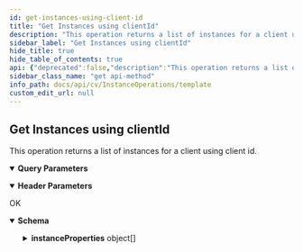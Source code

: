 ```yaml
---
id: get-instances-using-client-id
title: "Get Instances using clientId"
description: "This operation returns a list of instances for a client using client id."
sidebar_label: "Get Instances using clientId"
hide_title: true
hide_table_of_contents: true
api: {"deprecated":false,"description":"This operation returns a list of instances for a client using client id.\n","operationId":"Get Instances using clientId","parameters":[{"description":"","explode":true,"in":"query","name":"clientId","required":true,"schema":{"example":"{{clientId}}","type":"string"}},{"description":"","in":"header","name":"Accept","required":true,"schema":{"example":"application/json","type":"string"}},{"description":"","in":"header","name":"Authtoken","required":true,"schema":{"example":"{{TOKEN}}","type":"string"}}],"tags":["Instance Operations"],"responses":{"200":{"description":"OK","content":{"application/json":{"schema":{"type":"object","properties":{"instanceProperties":{"type":"array","items":{"type":"object","properties":{"isDeleted":{"type":"boolean"},"instance":{"type":"object","properties":{"clientId":{"type":"integer"},"clientName":{"type":"string"},"instanceName":{"type":"string"},"appName":{"type":"string"},"instanceId":{"type":"integer"},"applicationId":{"type":"integer"},"instanceGUID":{"type":"string"}}},"instanceActivityControl":{"type":"object","properties":{"activityControlOptions":{"type":"array","items":{"type":"object","properties":{"activityType":{"type":"integer"},"enableAfterADelay":{"type":"boolean"},"enableActivityType":{"type":"boolean"}}}}}},"mssqlInstance":{"type":"object","properties":{"awsSqlInfo":{"type":"object","properties":{"sqlInstanceCredentials":{"type":"object","properties":{}}}},"agProperties":{"type":"object","properties":{"SQLAvailabilityReplicasList":{"type":"object","properties":{}},"availabilityGroup":{"type":"object","properties":{}},"proxyClient":{"type":"object","properties":{}}}},"azureInfo":{"type":"object","properties":{"azureCredentials":{"type":"object","properties":{}},"azureSqlInstanceCredentials":{"type":"object","properties":{}}}}}}}}}},"x-examples":{"Example 1":{"instanceProperties":[{"isDeleted":false,"instance":{"clientId":11,"clientName":"shezavm9_new","instanceName":"DefaultInstanceName","appName":"File System","instanceId":1,"applicationId":33,"instanceGUID":"D86B6E22-AF63-4DB3-973D-844A10020BBA"},"instanceActivityControl":{"activityControlOptions":[{"activityType":128,"enableAfterADelay":false,"enableActivityType":true},{"activityType":1,"enableAfterADelay":false,"enableActivityType":true},{"activityType":2,"enableAfterADelay":false,"enableActivityType":true},{"activityType":16,"enableAfterADelay":false,"enableActivityType":true},{"activityType":4,"enableAfterADelay":false,"enableActivityType":true},{"activityType":256,"enableAfterADelay":false,"enableActivityType":true},{"activityType":8192,"enableAfterADelay":false,"enableActivityType":true},{"activityType":-32,"enableAfterADelay":false,"enableActivityType":true},{"activityType":1024,"enableAfterADelay":false,"enableActivityType":true},{"activityType":512,"enableAfterADelay":false,"enableActivityType":true}]}},{"isDeleted":false,"instance":{"clientId":11,"clientName":"shezavm9_new","instanceName":"SHEZAVM9/COMMVAULT","appName":"SQL Server","instanceId":6,"applicationId":81,"instanceGUID":"B3E994F3-A3CC-415C-94CC-ABD7F75A4AAD"},"instanceActivityControl":{"activityControlOptions":[{"activityType":1,"enableAfterADelay":false,"enableActivityType":true},{"activityType":2,"enableAfterADelay":false,"enableActivityType":true}]},"mssqlInstance":{"awsSqlInfo":{"sqlInstanceCredentials":{}},"agProperties":{"SQLAvailabilityReplicasList":{},"availabilityGroup":{},"proxyClient":{}},"azureInfo":{"azureCredentials":{},"azureSqlInstanceCredentials":{}}}},{"isDeleted":false,"instance":{"clientId":11,"clientName":"shezavm9_new","instanceName":"Test","appName":"SQL Server","instanceId":9,"applicationId":81,"instanceGUID":"2C55D1D8-FD86-466D-A43E-40790BF60F46"},"instanceActivityControl":{"activityControlOptions":[{"activityType":1,"enableAfterADelay":false,"enableActivityType":true},{"activityType":2,"enableAfterADelay":false,"enableActivityType":true}]},"mssqlInstance":{"awsSqlInfo":{"sqlInstanceCredentials":{}},"agProperties":{"SQLAvailabilityReplicasList":{},"availabilityGroup":{},"proxyClient":{}},"azureInfo":{"azureCredentials":{},"azureSqlInstanceCredentials":{}}}}]}}},"examples":{"GET  Instance by clientId":{"value":{"instanceProperties":[{"isDeleted":false,"instance":{"clientId":11,"clientName":"shezavm9_new","instanceName":"DefaultInstanceName","appName":"File System","instanceId":1,"applicationId":33,"instanceGUID":"D86B6E22-AF63-4DB3-973D-844A10020BBA"},"instanceActivityControl":{"activityControlOptions":[{"activityType":128,"enableAfterADelay":false,"enableActivityType":true},{"activityType":1,"enableAfterADelay":false,"enableActivityType":true},{"activityType":2,"enableAfterADelay":false,"enableActivityType":true},{"activityType":16,"enableAfterADelay":false,"enableActivityType":true},{"activityType":4,"enableAfterADelay":false,"enableActivityType":true},{"activityType":256,"enableAfterADelay":false,"enableActivityType":true},{"activityType":8192,"enableAfterADelay":false,"enableActivityType":true},{"activityType":-32,"enableAfterADelay":false,"enableActivityType":true},{"activityType":1024,"enableAfterADelay":false,"enableActivityType":true},{"activityType":512,"enableAfterADelay":false,"enableActivityType":true}]}},{"isDeleted":false,"instance":{"clientId":11,"clientName":"shezavm9_new","instanceName":"SHEZAVM9/COMMVAULT","appName":"SQL Server","instanceId":6,"applicationId":81,"instanceGUID":"B3E994F3-A3CC-415C-94CC-ABD7F75A4AAD"},"instanceActivityControl":{"activityControlOptions":[{"activityType":1,"enableAfterADelay":false,"enableActivityType":true},{"activityType":2,"enableAfterADelay":false,"enableActivityType":true}]},"mssqlInstance":{"awsSqlInfo":{"sqlInstanceCredentials":{}},"agProperties":{"SQLAvailabilityReplicasList":{},"availabilityGroup":{},"proxyClient":{}},"azureInfo":{"azureCredentials":{},"azureSqlInstanceCredentials":{}}}},{"isDeleted":false,"instance":{"clientId":11,"clientName":"shezavm9_new","instanceName":"Test","appName":"SQL Server","instanceId":9,"applicationId":81,"instanceGUID":"2C55D1D8-FD86-466D-A43E-40790BF60F46"},"instanceActivityControl":{"activityControlOptions":[{"activityType":1,"enableAfterADelay":false,"enableActivityType":true},{"activityType":2,"enableAfterADelay":false,"enableActivityType":true}]},"mssqlInstance":{"awsSqlInfo":{"sqlInstanceCredentials":{}},"agProperties":{"SQLAvailabilityReplicasList":{},"availabilityGroup":{},"proxyClient":{}},"azureInfo":{"azureCredentials":{},"azureSqlInstanceCredentials":{}}}}]}}}}}}},"method":"get","path":"/instance","servers":[{"url":"http://{hostname}/webconsole/api","variables":{"hostname":{"default":"localhost","description":"Webconsole"}}}],"info":{"title":"Template","contact":{},"version":"1.0","description":"Template"},"postman":{"name":"Get Instances using clientId","description":{"content":"This operation returns a list of instances for a client using client id.\n","type":"text/plain"},"url":{"path":["instance"],"host":["{{baseUrl}}"],"query":[{"disabled":false,"description":{"content":"(Required) ","type":"text/plain"},"key":"clientId","value":""}],"variable":[]},"header":[{"disabled":false,"description":{"content":"(Required) ","type":"text/plain"},"key":"Authtoken","value":""},{"key":"Accept","value":"application/json"}],"method":"GET"}}
sidebar_class_name: "get api-method"
info_path: docs/api/cv/InstanceOperations/template
custom_edit_url: null
---
```



## Get Instances using clientId



This operation returns a list of instances for a client using client id.


<details style={{"marginBottom":"1rem"}} data-collapsed={false} open={true}><summary style={{}}><strong>Query Parameters</strong></summary><div><ul><ParamsItem className={"paramsItem"} param={{"description":"","explode":true,"in":"query","name":"clientId","required":true,"schema":{"example":"{{clientId}}","type":"string"}}}></ParamsItem></ul></div></details><details style={{"marginBottom":"1rem"}} data-collapsed={false} open={true}><summary style={{}}><strong>Header Parameters</strong></summary><div><ul><ParamsItem className={"paramsItem"} param={{"description":"","in":"header","name":"Accept","required":true,"schema":{"example":"application/json","type":"string"}}}></ParamsItem><ParamsItem className={"paramsItem"} param={{"description":"","in":"header","name":"Authtoken","required":true,"schema":{"example":"{{TOKEN}}","type":"string"}}}></ParamsItem></ul></div></details><div><ApiTabs><TabItem label={"200"} value={"200"}><div>

OK

</div><div><MimeTabs schemaType={"response"}><TabItem label={"application/json"} value={"application/json"}><SchemaTabs><TabItem label={"Schema"} value={"Schema"}><details style={{}} data-collapsed={false} open={true}><summary style={{"textAlign":"left"}}><strong>Schema</strong></summary><div style={{"textAlign":"left","marginLeft":"1rem"}}></div><ul style={{"marginLeft":"1rem"}}><SchemaItem collapsible={true} className={"schemaItem"}><details style={{}}><summary style={{}}><strong>instanceProperties</strong><span style={{"opacity":"0.6"}}> object[]</span></summary><div style={{"marginLeft":"1rem"}}><SchemaItem collapsible={false} name={"isDeleted"} required={false} deprecated={undefined} schemaDescription={undefined} schemaName={"boolean"} qualifierMessage={undefined} defaultValue={undefined}></SchemaItem><SchemaItem collapsible={true} className={"schemaItem"}><details style={{}}><summary style={{}}><strong>instance</strong><span style={{"opacity":"0.6"}}> object</span></summary><div style={{"marginLeft":"1rem"}}><SchemaItem collapsible={false} name={"clientId"} required={false} deprecated={undefined} schemaDescription={undefined} schemaName={"integer"} qualifierMessage={undefined} defaultValue={undefined}></SchemaItem><SchemaItem collapsible={false} name={"clientName"} required={false} deprecated={undefined} schemaDescription={undefined} schemaName={"string"} qualifierMessage={undefined} defaultValue={undefined}></SchemaItem><SchemaItem collapsible={false} name={"instanceName"} required={false} deprecated={undefined} schemaDescription={undefined} schemaName={"string"} qualifierMessage={undefined} defaultValue={undefined}></SchemaItem><SchemaItem collapsible={false} name={"appName"} required={false} deprecated={undefined} schemaDescription={undefined} schemaName={"string"} qualifierMessage={undefined} defaultValue={undefined}></SchemaItem><SchemaItem collapsible={false} name={"instanceId"} required={false} deprecated={undefined} schemaDescription={undefined} schemaName={"integer"} qualifierMessage={undefined} defaultValue={undefined}></SchemaItem><SchemaItem collapsible={false} name={"applicationId"} required={false} deprecated={undefined} schemaDescription={undefined} schemaName={"integer"} qualifierMessage={undefined} defaultValue={undefined}></SchemaItem><SchemaItem collapsible={false} name={"instanceGUID"} required={false} deprecated={undefined} schemaDescription={undefined} schemaName={"string"} qualifierMessage={undefined} defaultValue={undefined}></SchemaItem></div></details></SchemaItem><SchemaItem collapsible={true} className={"schemaItem"}><details style={{}}><summary style={{}}><strong>instanceActivityControl</strong><span style={{"opacity":"0.6"}}> object</span></summary><div style={{"marginLeft":"1rem"}}><SchemaItem collapsible={true} className={"schemaItem"}><details style={{}}><summary style={{}}><strong>activityControlOptions</strong><span style={{"opacity":"0.6"}}> object[]</span></summary><div style={{"marginLeft":"1rem"}}><SchemaItem collapsible={false} name={"activityType"} required={false} deprecated={undefined} schemaDescription={undefined} schemaName={"integer"} qualifierMessage={undefined} defaultValue={undefined}></SchemaItem><SchemaItem collapsible={false} name={"enableAfterADelay"} required={false} deprecated={undefined} schemaDescription={undefined} schemaName={"boolean"} qualifierMessage={undefined} defaultValue={undefined}></SchemaItem><SchemaItem collapsible={false} name={"enableActivityType"} required={false} deprecated={undefined} schemaDescription={undefined} schemaName={"boolean"} qualifierMessage={undefined} defaultValue={undefined}></SchemaItem></div></details></SchemaItem></div></details></SchemaItem><SchemaItem collapsible={true} className={"schemaItem"}><details style={{}}><summary style={{}}><strong>mssqlInstance</strong><span style={{"opacity":"0.6"}}> object</span></summary><div style={{"marginLeft":"1rem"}}><SchemaItem collapsible={true} className={"schemaItem"}><details style={{}}><summary style={{}}><strong>awsSqlInfo</strong><span style={{"opacity":"0.6"}}> object</span></summary><div style={{"marginLeft":"1rem"}}><SchemaItem collapsible={true} className={"schemaItem"}><details style={{}}><summary style={{}}><strong>sqlInstanceCredentials</strong><span style={{"opacity":"0.6"}}> object</span></summary><div style={{"marginLeft":"1rem"}}></div></details></SchemaItem></div></details></SchemaItem><SchemaItem collapsible={true} className={"schemaItem"}><details style={{}}><summary style={{}}><strong>agProperties</strong><span style={{"opacity":"0.6"}}> object</span></summary><div style={{"marginLeft":"1rem"}}><SchemaItem collapsible={true} className={"schemaItem"}><details style={{}}><summary style={{}}><strong>SQLAvailabilityReplicasList</strong><span style={{"opacity":"0.6"}}> object</span></summary><div style={{"marginLeft":"1rem"}}></div></details></SchemaItem><SchemaItem collapsible={true} className={"schemaItem"}><details style={{}}><summary style={{}}><strong>availabilityGroup</strong><span style={{"opacity":"0.6"}}> object</span></summary><div style={{"marginLeft":"1rem"}}></div></details></SchemaItem><SchemaItem collapsible={true} className={"schemaItem"}><details style={{}}><summary style={{}}><strong>proxyClient</strong><span style={{"opacity":"0.6"}}> object</span></summary><div style={{"marginLeft":"1rem"}}></div></details></SchemaItem></div></details></SchemaItem><SchemaItem collapsible={true} className={"schemaItem"}><details style={{}}><summary style={{}}><strong>azureInfo</strong><span style={{"opacity":"0.6"}}> object</span></summary><div style={{"marginLeft":"1rem"}}><SchemaItem collapsible={true} className={"schemaItem"}><details style={{}}><summary style={{}}><strong>azureCredentials</strong><span style={{"opacity":"0.6"}}> object</span></summary><div style={{"marginLeft":"1rem"}}></div></details></SchemaItem><SchemaItem collapsible={true} className={"schemaItem"}><details style={{}}><summary style={{}}><strong>azureSqlInstanceCredentials</strong><span style={{"opacity":"0.6"}}> object</span></summary><div style={{"marginLeft":"1rem"}}></div></details></SchemaItem></div></details></SchemaItem></div></details></SchemaItem></div></details></SchemaItem></ul></details></TabItem><TabItem label={"Example (from schema)"} value={"Example (from schema)"}><ResponseSamples responseExample={"{\n  \"instanceProperties\": [\n    {\n      \"isDeleted\": true,\n      \"instance\": {\n        \"clientId\": 0,\n        \"clientName\": \"string\",\n        \"instanceName\": \"string\",\n        \"appName\": \"string\",\n        \"instanceId\": 0,\n        \"applicationId\": 0,\n        \"instanceGUID\": \"string\"\n      },\n      \"instanceActivityControl\": {\n        \"activityControlOptions\": [\n          {\n            \"activityType\": 0,\n            \"enableAfterADelay\": true,\n            \"enableActivityType\": true\n          }\n        ]\n      },\n      \"mssqlInstance\": {\n        \"awsSqlInfo\": {\n          \"sqlInstanceCredentials\": {}\n        },\n        \"agProperties\": {\n          \"SQLAvailabilityReplicasList\": {},\n          \"availabilityGroup\": {},\n          \"proxyClient\": {}\n        },\n        \"azureInfo\": {\n          \"azureCredentials\": {},\n          \"azureSqlInstanceCredentials\": {}\n        }\n      }\n    }\n  ]\n}"} language={"json"}></ResponseSamples></TabItem><TabItem label={" G E T   Instance by client Id"} value={" G E T   Instance by client Id"}><ResponseSamples responseExample={"{\n  \"instanceProperties\": [\n    {\n      \"isDeleted\": false,\n      \"instance\": {\n        \"clientId\": 11,\n        \"clientName\": \"shezavm9_new\",\n        \"instanceName\": \"DefaultInstanceName\",\n        \"appName\": \"File System\",\n        \"instanceId\": 1,\n        \"applicationId\": 33,\n        \"instanceGUID\": \"D86B6E22-AF63-4DB3-973D-844A10020BBA\"\n      },\n      \"instanceActivityControl\": {\n        \"activityControlOptions\": [\n          {\n            \"activityType\": 128,\n            \"enableAfterADelay\": false,\n            \"enableActivityType\": true\n          },\n          {\n            \"activityType\": 1,\n            \"enableAfterADelay\": false,\n            \"enableActivityType\": true\n          },\n          {\n            \"activityType\": 2,\n            \"enableAfterADelay\": false,\n            \"enableActivityType\": true\n          },\n          {\n            \"activityType\": 16,\n            \"enableAfterADelay\": false,\n            \"enableActivityType\": true\n          },\n          {\n            \"activityType\": 4,\n            \"enableAfterADelay\": false,\n            \"enableActivityType\": true\n          },\n          {\n            \"activityType\": 256,\n            \"enableAfterADelay\": false,\n            \"enableActivityType\": true\n          },\n          {\n            \"activityType\": 8192,\n            \"enableAfterADelay\": false,\n            \"enableActivityType\": true\n          },\n          {\n            \"activityType\": -32,\n            \"enableAfterADelay\": false,\n            \"enableActivityType\": true\n          },\n          {\n            \"activityType\": 1024,\n            \"enableAfterADelay\": false,\n            \"enableActivityType\": true\n          },\n          {\n            \"activityType\": 512,\n            \"enableAfterADelay\": false,\n            \"enableActivityType\": true\n          }\n        ]\n      }\n    },\n    {\n      \"isDeleted\": false,\n      \"instance\": {\n        \"clientId\": 11,\n        \"clientName\": \"shezavm9_new\",\n        \"instanceName\": \"SHEZAVM9/COMMVAULT\",\n        \"appName\": \"SQL Server\",\n        \"instanceId\": 6,\n        \"applicationId\": 81,\n        \"instanceGUID\": \"B3E994F3-A3CC-415C-94CC-ABD7F75A4AAD\"\n      },\n      \"instanceActivityControl\": {\n        \"activityControlOptions\": [\n          {\n            \"activityType\": 1,\n            \"enableAfterADelay\": false,\n            \"enableActivityType\": true\n          },\n          {\n            \"activityType\": 2,\n            \"enableAfterADelay\": false,\n            \"enableActivityType\": true\n          }\n        ]\n      },\n      \"mssqlInstance\": {\n        \"awsSqlInfo\": {\n          \"sqlInstanceCredentials\": {}\n        },\n        \"agProperties\": {\n          \"SQLAvailabilityReplicasList\": {},\n          \"availabilityGroup\": {},\n          \"proxyClient\": {}\n        },\n        \"azureInfo\": {\n          \"azureCredentials\": {},\n          \"azureSqlInstanceCredentials\": {}\n        }\n      }\n    },\n    {\n      \"isDeleted\": false,\n      \"instance\": {\n        \"clientId\": 11,\n        \"clientName\": \"shezavm9_new\",\n        \"instanceName\": \"Test\",\n        \"appName\": \"SQL Server\",\n        \"instanceId\": 9,\n        \"applicationId\": 81,\n        \"instanceGUID\": \"2C55D1D8-FD86-466D-A43E-40790BF60F46\"\n      },\n      \"instanceActivityControl\": {\n        \"activityControlOptions\": [\n          {\n            \"activityType\": 1,\n            \"enableAfterADelay\": false,\n            \"enableActivityType\": true\n          },\n          {\n            \"activityType\": 2,\n            \"enableAfterADelay\": false,\n            \"enableActivityType\": true\n          }\n        ]\n      },\n      \"mssqlInstance\": {\n        \"awsSqlInfo\": {\n          \"sqlInstanceCredentials\": {}\n        },\n        \"agProperties\": {\n          \"SQLAvailabilityReplicasList\": {},\n          \"availabilityGroup\": {},\n          \"proxyClient\": {}\n        },\n        \"azureInfo\": {\n          \"azureCredentials\": {},\n          \"azureSqlInstanceCredentials\": {}\n        }\n      }\n    }\n  ]\n}"} language={"json"}></ResponseSamples></TabItem></SchemaTabs></TabItem></MimeTabs></div></TabItem></ApiTabs></div>
      
